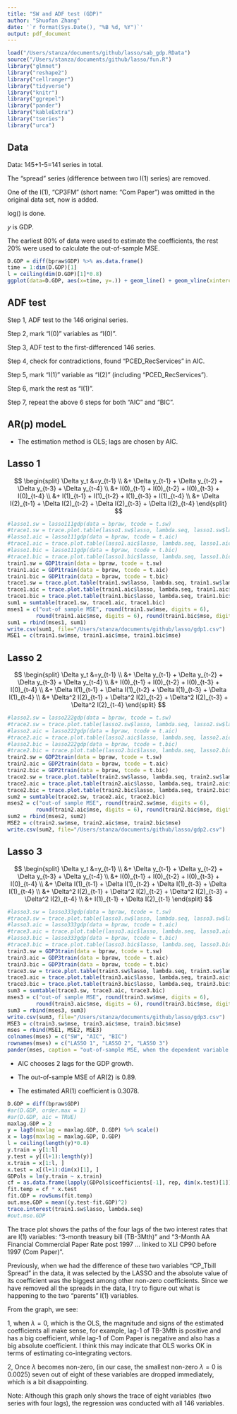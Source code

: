```yaml
---
title: "SW and ADF test (GDP)"
author: "Shuofan Zhang"
date: '`r format(Sys.Date(), "%B %d, %Y")`'
output: pdf_document
---
```


```r
load("/Users/stanza/documents/github/lasso/sab_gdp.RData")
source("/Users/stanza/documents/github/lasso/fun.R")
library("glmnet")
library("reshape2")
library("cellranger")
library("tidyverse")
library("knitr")
library("ggrepel")
library("pander")
library("kableExtra")
library("tseries")
library("urca")
```

## Data

Data: 145+1-5=141 series in total.

The "spread" series (difference between two I(1) series) are removed.

One of the I(1), "CP3FM" (short name: "Com Paper") was omitted in the original data set, now is added.

log() is done.

$y$ is GDP.

The earliest 80% of data were used to estimate the coefficients, the rest 20% were used to calculate the out-of-sample MSE.

```r
D.GDP = diff(bpraw$GDP) %>% as.data.frame()
time = 1:dim(D.GDP)[1]
l = ceiling(dim(D.GDP)[1]*0.8)
ggplot(data=D.GDP, aes(x=time, y=.)) + geom_line() + geom_vline(xintercept=l, color="red")
```

## ADF test  

Step 1, ADF test to the 146 original series.

Step 2, mark "I(0)" variables as "I(0)".

Step 3, ADF test to the first-differenced 146 series.

Step 4, check for contradictions, found "PCED_RecServices" in AIC.

Step 5, mark "I(1)" variable as "I(2)" (including "PCED_RecServices").

Step 6, mark the rest as "I(1)".

Step 7, repeat the above 6 steps for both "AIC" and "BIC".

## AR(p) modeL  

* The estimation method is OLS; lags are chosen by AIC.

## Lasso 1  

$$ 
\begin{split} 
\Delta y_t &=y_{t-1} \\
&+ \Delta y_{t-1} + \Delta y_{t-2} + \Delta y_{t-3} + \Delta y_{t-4} \\
&+  I(0)_{t-1} +  I(0)_{t-2} 
+  I(0)_{t-3} +  I(0)_{t-4} \\
&+  I(1)_{t-1} +  I(1)_{t-2} 
+  I(1)_{t-3} +  I(1)_{t-4} \\
&+  \Delta I(2)_{t-1} +  \Delta I(2)_{t-2} 
+  \Delta I(2)_{t-3} +  \Delta I(2)_{t-4}
\end{split} 
$$

```r
#lasso1.sw = lasso111gdp(data = bpraw, tcode = t.sw)
#trace1.sw = trace.plot.table(lasso1.sw$lasso, lambda.seq, lasso1.sw$lambda)
#lasso1.aic = lasso111gdp(data = bpraw, tcode = t.aic)
#trace1.aic = trace.plot.table(lasso1.aic$lasso, lambda.seq, lasso1.aic$lambda)
#lasso1.bic = lasso111gdp(data = bpraw, tcode = t.bic)
#trace1.bic = trace.plot.table(lasso1.bic$lasso, lambda.seq, lasso1.bic$lambda)
train1.sw = GDP1train(data = bpraw, tcode = t.sw)
train1.aic = GDP1train(data = bpraw, tcode = t.aic)
train1.bic = GDP1train(data = bpraw, tcode = t.bic)
trace1.sw = trace.plot.table(train1.sw$lasso, lambda.seq, train1.sw$lambda)
trace1.aic = trace.plot.table(train1.aic$lasso, lambda.seq, train1.aic$lambda)
trace1.bic = trace.plot.table(train1.bic$lasso, lambda.seq, train1.bic$lambda)
sum1 = sumtable(trace1.sw, trace1.aic, trace1.bic)
mses1 = c("out-of sample MSE", round(train1.sw$mse, digits = 6), 
         round(train1.aic$mse, digits = 6), round(train1.bic$mse, digits = 6))
sum1 = rbind(mses1, sum1)
write.csv(sum1, file="/Users/stanza/documents/github/lasso/gdp1.csv")
MSE1 = c(train1.sw$mse, train1.aic$mse, train1.bic$mse)
```

## Lasso 2  

$$ 
\begin{split} 
\Delta y_t &=y_{t-1} \\
&+ \Delta y_{t-1} + \Delta y_{t-2} + \Delta y_{t-3} + \Delta y_{t-4} \\
&+  I(0)_{t-1} +  I(0)_{t-2} 
+  I(0)_{t-3} +  I(0)_{t-4} \\
&+  \Delta I(1)_{t-1} +  \Delta I(1)_{t-2} 
+  \Delta I(1)_{t-3} +  \Delta I(1)_{t-4} \\
&+  \Delta^2 I(2)_{t-1} +  \Delta^2 I(2)_{t-2} 
+  \Delta^2 I(2)_{t-3} +  \Delta^2 I(2)_{t-4}
\end{split} 
$$


```r
#lasso2.sw = lasso222gdp(data = bpraw, tcode = t.sw)
#trace2.sw = trace.plot.table(lasso2.sw$lasso, lambda.seq, lasso2.sw$lambda)
#lasso2.aic = lasso222gdp(data = bpraw, tcode = t.aic)
#trace2.aic = trace.plot.table(lasso2.aic$lasso, lambda.seq, lasso2.aic$lambda)
#lasso2.bic = lasso222gdp(data = bpraw, tcode = t.bic)
#trace2.bic = trace.plot.table(lasso2.bic$lasso, lambda.seq, lasso2.bic$lambda)
train2.sw = GDP2train(data = bpraw, tcode = t.sw)
train2.aic = GDP2train(data = bpraw, tcode = t.aic)
train2.bic = GDP2train(data = bpraw, tcode = t.bic)
trace2.sw = trace.plot.table(train2.sw$lasso, lambda.seq, train2.sw$lambda)
trace2.aic = trace.plot.table(train2.aic$lasso, lambda.seq, train2.aic$lambda)
trace2.bic = trace.plot.table(train2.bic$lasso, lambda.seq, train2.bic$lambda)
sum2 = sumtable(trace2.sw, trace2.aic, trace2.bic)
mses2 = c("out-of sample MSE", round(train2.sw$mse, digits = 6), 
         round(train2.aic$mse, digits = 6), round(train2.bic$mse, digits = 6))
sum2 = rbind(mses2, sum2)
MSE2 = c(train2.sw$mse, train2.aic$mse, train2.bic$mse)
write.csv(sum2, file="/Users/stanza/documents/github/lasso/gdp2.csv")
```

## Lasso 3

$$ 
\begin{split} 
\Delta y_t &=y_{t-1} \\
&+ \Delta y_{t-1} + \Delta y_{t-2} + \Delta y_{t-3} + \Delta y_{t-4} \\
&+  I(0)_{t-1} +  I(0)_{t-2} 
+  I(0)_{t-3} +  I(0)_{t-4} \\
&+  \Delta I(1)_{t-1} +  \Delta I(1)_{t-2} 
+  \Delta I(1)_{t-3} +  \Delta I(1)_{t-4} \\
&+  \Delta^2 I(2)_{t-1} +  \Delta^2 I(2)_{t-2} 
+  \Delta^2 I(2)_{t-3} +  \Delta^2 I(2)_{t-4} \\
&+ I(1)_{t-1} + \Delta I(2)_{t-1}
\end{split} 
$$

```r
#lasso3.sw = lasso333gdp(data = bpraw, tcode = t.sw)
#trace3.sw = trace.plot.table(lasso3.sw$lasso, lambda.seq, lasso3.sw$lambda)
#lasso3.aic = lasso333gdp(data = bpraw, tcode = t.aic)
#trace3.aic = trace.plot.table(lasso3.aic$lasso, lambda.seq, lasso3.aic$lambda)
#lasso3.bic = lasso333gdp(data = bpraw, tcode = t.bic)
#trace3.bic = trace.plot.table(lasso3.bic$lasso, lambda.seq, lasso3.bic$lambda)
train3.sw = GDP3train(data = bpraw, tcode = t.sw)
train3.aic = GDP3train(data = bpraw, tcode = t.aic)
train3.bic = GDP3train(data = bpraw, tcode = t.bic)
trace3.sw = trace.plot.table(train3.sw$lasso, lambda.seq, train3.sw$lambda)
trace3.aic = trace.plot.table(train3.aic$lasso, lambda.seq, train3.aic$lambda)
trace3.bic = trace.plot.table(train3.bic$lasso, lambda.seq, train3.bic$lambda)
sum3 = sumtable(trace3.sw, trace3.aic, trace3.bic)
mses3 = c("out-of sample MSE", round(train3.sw$mse, digits = 6), 
         round(train3.aic$mse, digits = 6), round(train3.bic$mse, digits = 6))
sum3 = rbind(mses3, sum3)
write.csv(sum3, file="/Users/stanza/documents/github/lasso/gdp3.csv")
MSE3 = c(train3.sw$mse, train3.aic$mse, train3.bic$mse)
mses = rbind(MSE1, MSE2, MSE3)
colnames(mses) = c("SW", "AIC", "BIC")
rownames(mses) = c("LASSO 1", "LASSO 2", "LASSO 3")
pander(mses, caption = "out-of-sample MSE, when the dependent variable is inflation")
```

* AIC chooses 2 lags for the GDP growth.

* The out-of-sample MSE of AR(2) is 0.89.

* The estimated AR(1) coefficient is 0.3078.

```r
D.GDP = diff(bpraw$GDP)
#ar(D.GDP, order.max = 1)
#ar(D.GDP, aic = TRUE)
maxlag.GDP = 2
y = lag0(maxlag = maxlag.GDP, D.GDP) %>% scale()
x = lags(maxlag = maxlag.GDP, D.GDP) 
l = ceiling(length(y)*0.8)
y.train = y[1:l]
y.test = y[(l+1):length(y)]
x.train = x[1:l, ] 
x.test = x[(l+1):dim(x)[1], ]
GDPols = lm(y.train ~ x.train)
cf = as.data.frame(lapply(GDPols$coefficients[-1], rep, dim(x.test)[1]))
fit.temp = cf * x.test
fit.GDP = rowSums(fit.temp)
out.mse.GDP = mean((y.test-fit.GDP)^2)
trace.interest(train1.sw$lasso, lambda.seq) 
#out.mse.GDP
```

The trace plot shows the paths of the four lags of the two interest rates that are I(1) variables: "3-month treasury bill (TB-3Mth)" and "3-Month AA Financial Commercial Paper Rate post 1997 … linked to XLI CP90 before 1997 (Com Paper)". 

Previously, when we had the difference of these two variables "CP_Tbill Spread" in the data, it was selected by the LASSO and the absolute value of its coefficient was the biggest among other non-zero coefficients. Since we have removed all the spreads in the data, I try to figure out what is happening to the two "parents" I(1) variables.
 
From the graph, we see:

1, when $\lambda=0$, which is the OLS, the magnitude and signs of the estimated coefficients all make sense, for example, lag-1 of TB-3Mth is positive and has a big coefficient, while lag-1 of Com Paper is negative and also has a big absolute coefficient. I think this may indicate that OLS works OK in terms of estimating co-integrating vectors.

2, Once $\lambda$ becomes non-zero, (in our case, the smallest non-zero $\lambda=0$ is 0.0025) seven out of eight of these variables are dropped immediately, which is a bit disappointing. 

Note: Although this graph only shows the trace of eight variables (two series with four lags), the regression was conducted with all 146 variables.

